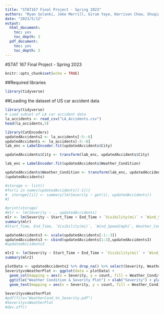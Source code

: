 ```yaml
---
title: "STAT167 Final Project - Spring 2023"
authors: "Ryan Solanki, Jake Merrill, Girum Yaye, Harrison Chow, Shuqiao Yu"
date: "2023/5/12"
output:
  html_document:
    toc: yes
    toc_depth: 3
  pdf_document:
    toc: yes
    toc_depth: 3
---
```


#STAT 167 Final Project - Spring 2023

```r
knitr::opts_chunk$set(echo = TRUE)
```

##Required libraries
```r
library(tidyverse)
```

##Loading the dataset of US car accident data
```r
library(tidyverse)
# Load subset of LA car accident data
la_accidents <- read_csv("LA_Accidents.csv")
head(la_accidents,5)
```
```r
library(CatEncoders)
updatedAccidents2 <- la_accidents[-5:-6]
updatedAccidents <- la_accidents[-5:-6]
lab_enc = LabelEncoder.fit(updatedAccidents$City)

updatedAccidents$City <- transform(lab_enc, updatedAccidents$City)

lab_enc = LabelEncoder.fit(updatedAccidents$Weather_Condition)

updatedAccidents$Weather_Condition <- transform(lab_enc, updatedAccidents$Weather_Condition)
(updatedAccidents)

#storage <- list()
#for(i in names(updatedAccidents)[-1]){
#  storage[[i]] <- summary(lm(Severity ~ get(i), updatedAccidents))
#}

#print(storage)
#mlr <- lm(Severity ~ ., updatedAccidents)
mlr <- lm(Severity ~ Start_Time + End_Time + `Visibility(mi)` + `Wind_Speed(mph)` + Weather_Condition + Junction + Railway + Station + Traffic_Signal, updatedAccidents)
summary(mlr)
#Start_Time, End_Time, `Visibility(mi)`, `Wind_Speed(mph)`, Weather_Condition, Junction, Railway, Station, Traffic_Signal
```

```r
updatedAccidents3 <- scale(updatedAccidents[-1:-3])
updatedAccidents3 <- cbind(updatedAccidents[1:3],updatedAccidents3)
#updatedAccidents3

mlr2 <- lm(Severity ~ Start_Time + End_Time + `Visibility(mi)` + `Wind_Speed(mph)` + Weather_Condition + Junction + Railway + Station + Traffic_Signal, updatedAccidents3)
summary(mlr2)
```

```r
plotData <- updatedAccidents2 %>% drop_na() %>% select(Severity, Weather_Condition) %>% group_by(Severity, Weather_Condition) %>% summarise(count = n()) %>% filter(count > 1000)
SeverityvsWeatherPlot <- ggplot(data = plotData) +
  geom_col(mapping = aes(x = Severity, y = count, fill = Weather_Condition), position = "dodge") +
  ggtitle("Weather Condition & Severity Plot") + xlab("Severity") + ylab("Severity Count") +
  geom_text(mapping = aes(x = Severity, y = count, fill = Weather_Condition, label = count),hjust = -.1, position = position_dodge(width = .9)) + coord_flip()
  
SeverityvsWeatherPlot
#pdf(file="WeatherCond_Vs_Severity.pdf")
#SeverityvsWeatherPlot
#dev.off()

```




